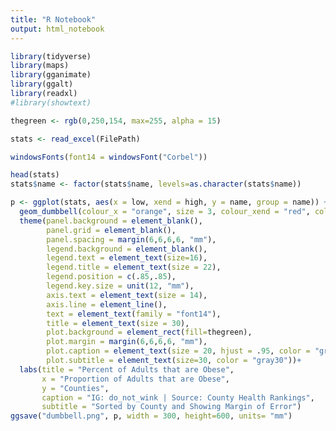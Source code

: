 ```yaml
---
title: "R Notebook"
output: html_notebook
---
```


```r
library(tidyverse)
library(maps)
library(gganimate)
library(ggalt)
library(readxl)
#library(showtext)

thegreen <- rgb(0,250,154, max=255, alpha = 15)

stats <- read_excel(FilePath)

windowsFonts(font14 = windowsFont("Corbel"))

head(stats)
stats$name <- factor(stats$name, levels=as.character(stats$name))

p <- ggplot(stats, aes(x = low, xend = high, y = name, group = name)) +
  geom_dumbbell(colour_x = "orange", size = 3, colour_xend = "red", colour = "orange") +
  theme(panel.background = element_blank(), 
        panel.grid = element_blank(),
        panel.spacing = margin(6,6,6,6, "mm"),  
        legend.background = element_blank(),
        legend.text = element_text(size=16),
        legend.title = element_text(size = 22),
        legend.position = c(.85,.85),
        legend.key.size = unit(12, "mm"), 
        axis.text = element_text(size = 14),
        axis.line = element_line(),
        text = element_text(family = "font14"),
        title = element_text(size = 30), 
        plot.background = element_rect(fill=thegreen),
        plot.margin = margin(6,6,6,6, "mm"),
        plot.caption = element_text(size = 20, hjust = .95, color = "gray40"), 
        plot.subtitle = element_text(size=30, color = "gray30"))+
  labs(title = "Percent of Adults that are Obese", 
       x = "Proportion of Adults that are Obese",
       y = "Counties",
       caption = "IG: do_not_wink | Source: County Health Rankings", 
       subtitle = "Sorted by County and Showing Margin of Error")
ggsave("dumbbell.png", p, width = 300, height=600, units= "mm")
```
